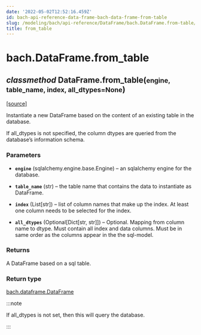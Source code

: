 ```yaml
---
date: '2022-05-02T12:52:16.459Z'
id: bach-api-reference-data-frame-bach-data-frame-from-table
slug: /modeling/bach/api-reference/DataFrame/bach.DataFrame.from-table/
title: from_table
---
```


# bach.DataFrame.from_table

<div class="method">

<h2 class="signature-method"><span class="type-annotation"><em>classmethod</em></span> <span class="additional-name">DataFrame.</span><span class="name">from_table(</span><small class="parameter-list"><span class="parameter" id="engine">engine</span>, <span class="parameter" id="table_name">table_name</span>, <span class="parameter" id="index">index</span>, <span class="parameter" id="all_dtypes">all_dtypes=None</span></small>)</h2>


&#8203;<span class="view-source">[[source]](https://github.com/objectiv/objectiv-analytics/blob/main/bach/bach/dataframe.py)</span>

<div class="content">

Instantiate a new DataFrame based on the content of an existing table in the database.

If all_dtypes is not specified, the column dtypes are queried from the database’s information
schema.


### Parameters

* **`engine`** (sqlalchemy.engine.base.Engine) – an sqlalchemy engine for the database.

* **`table_name`** (str) – the table name that contains the data to instantiate as DataFrame.

* **`index`** (List[str]) – list of column names that make up the index. At least one column needs to be
selected for the index.

* **`all_dtypes`** (Optional[Dict[str, str]]) – Optional. Mapping from column name to dtype.
Must contain all index and data columns.
Must be in same order as the columns appear in the the sql-model.



### Returns

A DataFrame based on a sql table.



### Return type

[bach.dataframe.DataFrame](/docs/modeling/bach/api-reference/DataFrame/bach.DataFrame)


:::note

If all_dtypes is not set, then this will query the database.


:::


</div>

</div>
